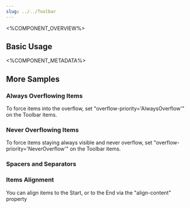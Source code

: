 ```yaml
---
slug: ../../Toolbar
---
```



<%COMPONENT_OVERVIEW%>

## Basic Usage
<Basic />

<%COMPONENT_METADATA%>

## More Samples

### Always Overflowing Items
To force items into the overflow, set "overflow-priority='AlwaysOverflow'" on the Toolbar items.

<AlwaysOverflowingItems />

### Never Overflowing Items
To force items staying always visible and never overflow, set "overflow-priority='NeverOverflow'" on the Toolbar items.

<NeverOverflowingItems />

### Spacers and Separators
<SpacerAndSeparator />

### Items Alignment
You can align items to the Start, or to the End via the "align-content" property
<ItemsAlignment />

